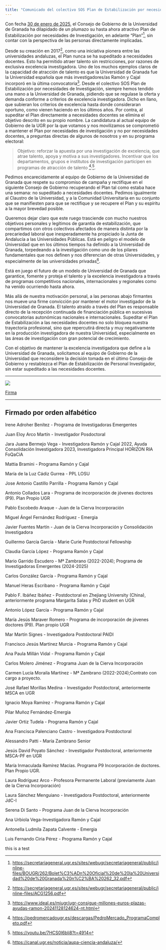 ```yaml
---
title: "Comunicado del colectivo SOS Plan de Estabilización por necesidades de Investigación de la Universidad de Granada"
---
```


Con fecha [30 de enero de 2025](https://secretariageneral.ugr.es/sites/webugr/secretariageneral/public/inline-files/BOUGR/262/Bolet%C3%ADn%20Oficial%20de%20la%20Universidad%20de%20Granada%20n%C2%BA%20262_32.pdf), el Consejo de Gobierno de la Universidad de Granada ha dilapidado de un plumazo su hasta ahora atractivo Plan de Estabilización por necesidades de Investigación, en adelante “Plan”[^1], sin contar con la perspectiva de las personas directamente implicadas.

Desde su creación en 2017[^2], como una iniciativa pionera entre las universidades andaluzas, el Plan nunca se ha supeditado a necesidades docentes. Esto ha permitido atraer talento sin restricciones, por razones de exclusiva excelencia investigadora. Uno de los muchos ejemplos claros de la capacidad de atracción de talento es que la Universidad de Granada fue la Universidad española que más investigadores/as Ramón y Cajal incorporó en la última convocatoria[^3]. Desde el colectivo SOS Plan de Estabilización por necesidades de Investigación, siempre hemos tendido una mano a la Universidad de Granada, pidiendo que se regulase la oferta y demanda conforme a criterios de excelencia investigadora. Dicho en llano, que subieran los criterios de excelencia hasta donde consideraran oportuno, como vienen haciendo en los últimos años. Por contra, al supeditar el Plan directamente a necesidades docentes se elimina el objetivo descrito en su propio nombre. La candidatura al actual equipo de Gobierno de la UGR por la que votamos y nos movilizamos se comprometió a mantener el Plan por necesidades de investigación y no por necesidades docentes, a preguntas directas de algunos de nosotros y en su programa electoral: 

> Objetivo: reforzar la apuesta por una investigación de excelencia, que atrae talento, apoya y motiva a sus investigadores. Incentivar que los departamentos, grupos e institutos de investigación participen en programas de atracción de talento [^4]<sup>,</sup>[^5].

Pedimos encarecidamente al equipo de Gobierno de la Universidad de Granada que respete su compromiso de campaña y rectifique en el siguiente Consejo de Gobierno recuperando el Plan tal como estaba hace una semana: no supeditado a necesidades docentes. Pedimos igualmente al Claustro de la Universidad, y a la Comunidad Universitaria en su conjunto que se manifiesten para que se rectifique y se recupere el Plan y su espíritu a la mayor brevedad posible.

Queremos dejar claro que este ruego trasciende con mucho nuestros objetivos personales y legítimos de garantía de estabilización, que compartimos con otros colectivos afectados de manera distinta por la precariedad laboral que inesperadamente ha propiciado la Junta de Andalucía a las Universidades Públicas. Está en peligro el modelo de Universidad que en los últimos tiempos ha definido a la Universidad de Granada, torpedeando a la investigación como uno de los pilares fundamentales que nos definen y nos diferencian de otras Universidades, y especialmente de las universidades privadas[^6]. 

Está en juego el futuro de un modelo de Universidad de Granada que garantice, fomente y proteja el talento y la excelencia investigadora a través de programas competitivos nacionales, internacionales y regionales como ha venido ocurriendo hasta ahora.

Más allá de nuestra motivación personal, a las personas abajo firmantes nos mueve una firme convicción por mantener el motor investigador de la Universidad de Granada. El talento atraído a través del Plan es responsable directo de la recepción continuada de financiación pública en sucesivas convocatorias autonómicas nacionales e internacionales. Supeditar el Plan de Estabilización a las necesidades docentes no solo bloquea nuestra trayectoria profesional, sino que repercutirá directa y muy negativamente en la producción investigadora de nuestra Universidad, especialmente en las áreas de investigación con gran potencial de crecimiento.

Con el objetivo de mantener la excelencia investigadora que define a la Universidad de Granada, solicitamos al equipo de Gobierno de la Universidad que reconsidere la decisión tomada en el último Consejo de Gobierno y restablezca el Plan de Estabilización de Personal Investigador, sin estar supeditado a las necesidades docentes.

[^1]: [https://secretariageneral.ugr.es/sites/webugr/secretariageneral/public/inline-files/BOUGR/262/Bolet%C3%ADn%20Oficial%20de%20la%20Universidad%20de%20Granada%20n%C2%BA%20262_32.pdf](https://secretariageneral.ugr.es/sites/webugr/secretariageneral/public/inline-files/BOUGR/262/Bolet%C3%ADn%20Oficial%20de%20la%20Universidad%20de%20Granada%20n%C2%BA%20262_32.pdf)
[^2]: [https://secretariageneral.ugr.es/sites/webugr/secretariageneral/public/inline-files/ACG1256.pdf ](https://secretariageneral.ugr.es/sites/webugr/secretariageneral/public/inline-files/ACG1256.pdf)
[^3]: [https://www.ideal.es/miugr/ugr-consigue-millones-euros-plazas-ayudas-ramon-20241128124624-nt.html](https://www.ideal.es/miugr/ugr-consigue-millones-euros-plazas-ayudas-ramon-20241128124624-nt.html)
[^4]: [https://pedromercadougr.es/descargas/PedroMercado_ProgramaCompleto.pdf](https://web.archive.org/web/20230420110054/https://pedromercadougr.es/descargas/PedroMercado_ProgramaCompleto.pdf)
[^5]: [https://youtu.be/7HCS0l6bli8?t=4914](https://youtu.be/7HCS0l6bli8?t=4914)
[^6]: [https://canal.ugr.es/noticia/aupa-ciencia-andaluza/](https://canal.ugr.es/noticia/aupa-ciencia-andaluza/)

---


::: {.callout-tip title='Apoya la petición'}

![](sos_plan.png)

<a href="https://forms.gle/xLcJPAVkkrgu4LUu9" class="btn btn-primary">Firma</a>
:::

---

## Firmado por orden alfabético

Irene Adroher Benítez - Programa de Investigadoras Emergentes

Juan Eloy Arco Martín - Investigador Posdoctoral

Jara Juana Bermejo Vega - Investigadora Ramón y Cajal 2022, Ayuda Consolidación Investigadora 2023, Investigadora Principal HORIZON RIA FoQaCiA

Mattia Bramini - Programa Ramón y Cajal

María de la Luz Cádiz Gurrea - PPL LOSU

Jose Antonio Castillo Parrilla - Programa Ramón y Cajal

Antonio Collados Lara - Programa de incorporación de jóvenes doctores (P9). Plan Propio UGR

Pablo Escobedo Araque - Juan de la Cierva Incorporación

Miguel Ángel Fernández Rodríguez - Emergia

Javier Fuentes Martín - Juan de la Cierva Incorporación y Consolidación Investigadora

Guillermo García García - Marie Curie Postdoctoral Fellowship

Claudia García López - Programa Ramón y Cajal

Mario Garrido Escudero - Mª Zambrano (2022-2024); Programa de Investigadoras Emergentes (2024-2025)

Carlos González García - Programa Ramón y Cajal

Manuel Heras Escribano - Programa Ramón y Cajal

Pablo F. Ibáñez Ibáñez - Postdoctoral en Zhejiang University (China), anteriormente programa Margarita Salas y PhD student en UGR

Antonio López García - Programa Ramón y Cajal

María Jesús Maraver Romero - Programa de incorporación de jóvenes doctores (P9). Plan propio UGR

Mar Martín Signes - Investigadora Postdoctoral PAIDI

Francisco Jesús Martínez Murcia - Programa Ramón y Cajal

Ana Paula Millán Vidal - Programa Ramón y Cajal

Carlos Molero Jiménez - Programa Juan de la Cierva Incorporación

Carmen Lucía Moraila Martínez - Mª Zambrano (2022-2024);Contrato con cargo a proyecto.

José Rafael Morillas Medina - Investigador Postdoctoral, anteriormente MSCA en UGR

Ignacio Moya Ramírez - Programa Ramón y Cajal

Pilar Muñoz Fernández-Emergia

Javier Ortiz Tudela - Programa Ramón y Cajal

Ana Francisca Palenciano Castro - Investigadora Postdoctoral

Alessandro Patti - María Zambrano Senior

Jesús David Poyato Sánchez - Investigador Postdoctoral, anteriormente MSCA-PF en UGR

María Inmaculada Ramírez Macías. Programa P9 Incorporación de doctores. Plan Propio UGR.

Laura Rodríguez Arco - Profesora Permanente Laboral (previamente Juan de la Cierva Incorporación)

Laura Sánchez Menguiano - Investigadora Postdoctoral, anteriormente JdC-I

Serena Di Santo - Programa Juan de la Cierva Incorporación

Ana Urbiola Vega-Investigadora Ramón y Cajal

Antonella Ludmila Zapata Calvente - Emergia

Luis Fernando Ciria Pérez - Programa Ramón y Cajal

this is a test
